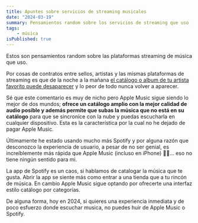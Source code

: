 ```yaml
---
title: Apuntes sobre servicios de streaming musicales
date: "2024-03-19"
summary: Pensamientos random sobre los servicios de streaming que uso
tags: 
    - música
isPublished: true
---
```


Estos son pensamientos random sobre las plataformas streaming de música que uso.

Por cosas de contratos entre sellos, artistas y las mismas plataformas de streaming es que de la noche a la mañana [el catálogo o album de tu artista favorito puede desaparecer](https://karakui.blog/2023/11/21/amuro-namies-catalog-on-streaming-services-go-poof/) y lo peor de todo nunca volver a aparecer. 

Sé que este comentario es muy de nicho pero Apple Music sigue siendo lo mejor de dos mundos; **ofrece un catálogo amplio con la mejor calidad de audio posible y además permite que subas la música que no está en su catálogo** para que se sincronice con la nube y puedas escucharla en cualquier dispositivo. Esta es la característica por la cual no he dejado de pagar Apple Music.

Últimamente he estado usando mucho más Spotify y por alguna razón que desconozco la experiencia de usuario, a pesar de no ser genial, es increíblemente más rápida que Apple Music (incluso en iPhone) 🤷‍♂️... eso no tiene ningún sentido para mi.

La app de Spotify es un caos, si hablamos de catalogar la música que te gusta. Abrir la app se siente más como entrar a una tienda que a tu rincón de música. En cambio Apple Music sigue optando por ofrecerte una interfaz estilo catálogo por categorías.

De alguna forma, hoy en 2024, si quieres una experiencia inmediata y de poco esfuerzo donde escuchar musica, no puedes huir de Apple Music o Spotify.
